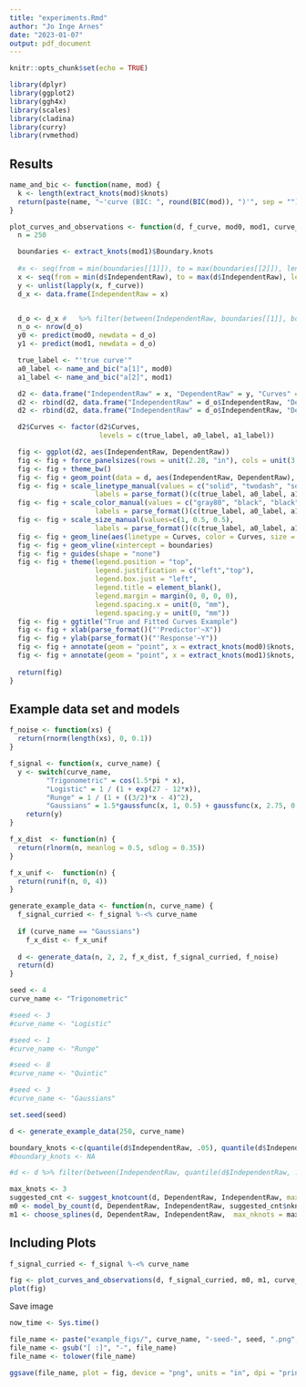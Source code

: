 ---
title: "experiments.Rmd"
author: "Jo Inge Arnes"
date: "2023-01-07"
output: pdf_document
---

```{r setup, include=FALSE}
knitr::opts_chunk$set(echo = TRUE)
```

```{r libraries, include = FALSE}
library(dplyr)
library(ggplot2)
library(ggh4x)
library(scales)
library(cladina)
library(curry)
library(rvmethod)
```

## Results

```{r single-sample-figures, include = FALSE}

name_and_bic <- function(name, mod) {
  k <- length(extract_knots(mod)$knots)
  return(paste(name, "~'curve (BIC: ", round(BIC(mod)), ")'", sep = ""))
}

plot_curves_and_observations <- function(d, f_curve, mod0, mod1, curve_name) {
  n = 250

  boundaries <- extract_knots(mod1)$Boundary.knots
    
  #x <- seq(from = min(boundaries[[1]]), to = max(boundaries[[2]]), length.out = n)
  x <- seq(from = min(d$IndependentRaw), to = max(d$IndependentRaw), length.out = n)  
  y <- unlist(lapply(x, f_curve))
  d_x <- data.frame(IndependentRaw = x)


  d_o <- d_x #   %>% filter(between(IndependentRaw, boundaries[[1]], boundaries[[2]]))
  n_o <- nrow(d_o)
  y0 <- predict(mod0, newdata = d_o)
  y1 <- predict(mod1, newdata = d_o)

  true_label <- "'true curve'"
  a0_label <- name_and_bic("a[1]", mod0)
  a1_label <- name_and_bic("a[2]", mod1)

  d2 <- data.frame("IndependentRaw" = x, "DependentRaw" = y, "Curves" = replicate(n, true_label))
  d2 <- rbind(d2, data.frame("IndependentRaw" = d_o$IndependentRaw, "DependentRaw" = y0, "Curves" = replicate(n_o, a0_label)))
  d2 <- rbind(d2, data.frame("IndependentRaw" = d_o$IndependentRaw, "DependentRaw" = y1, "Curves" = replicate(n_o, a1_label)))

  d2$Curves <- factor(d2$Curves,
                      levels = c(true_label, a0_label, a1_label))

  fig <- ggplot(d2, aes(IndependentRaw, DependentRaw))
  fig <- fig + force_panelsizes(rows = unit(2.28, "in"), cols = unit(3.7, "in"))  
  fig <- fig + theme_bw()
  fig <- fig + geom_point(data = d, aes(IndependentRaw, DependentRaw), shape = 1, color = "gray60", size = 1)  
  fig <- fig + scale_linetype_manual(values = c("solid", "twodash", "solid"),
                     labels = parse_format()(c(true_label, a0_label, a1_label)))
  fig <- fig + scale_color_manual(values = c("gray80", "black", "black"),
                     labels = parse_format()(c(true_label, a0_label, a1_label)))
  fig <- fig + scale_size_manual(values=c(1, 0.5, 0.5),
                     labels = parse_format()(c(true_label, a0_label, a1_label)))
  fig <- fig + geom_line(aes(linetype = Curves, color = Curves, size = Curves))
  fig <- fig + geom_vline(xintercept = boundaries)
  fig <- fig + guides(shape = "none")
  fig <- fig + theme(legend.position = "top",
                     legend.justification = c("left","top"),
                     legend.box.just = "left",
                     legend.title = element_blank(),
                     legend.margin = margin(0, 0, 0, 0),
                     legend.spacing.x = unit(0, "mm"),
                     legend.spacing.y = unit(0, "mm"))
  fig <- fig + ggtitle("True and Fitted Curves Example")
  fig <- fig + xlab(parse_format()("'Predictor'~X")) 
  fig <- fig + ylab(parse_format()("'Response'~Y"))
  fig <- fig + annotate(geom = "point", x = extract_knots(mod0)$knots, y = Inf, shape = 25, fill = "black", size = 2)
  fig <- fig + annotate(geom = "point", x = extract_knots(mod1)$knots, y = -Inf, shape = 24, fill = "black", size = 2)
  
  return(fig)
}
```

## Example data set and models

```{r, include = FALSE}
f_noise <- function(xs) {
  return(rnorm(length(xs), 0, 0.1))
}

f_signal <- function(x, curve_name) {
  y <- switch(curve_name,
         "Trigonometric" = cos(1.5*pi * x),
         "Logistic" = 1 / (1 + exp(27 - 12*x)),
         "Runge" = 1 / (1 + ((3/2)*x - 4)^2),
         "Gaussians" = 1.5*gaussfunc(x, 1, 0.5) + gaussfunc(x, 2.75, 0.5))
    return(y)
}

f_x_dist  <- function(n) {
  return(rlnorm(n, meanlog = 0.5, sdlog = 0.35))
}

f_x_unif <-  function(n) {
  return(runif(n, 0, 4))
}

generate_example_data <- function(n, curve_name) {
  f_signal_curried <- f_signal %-<% curve_name
  
  if (curve_name == "Gaussians")
    f_x_dist <- f_x_unif
  
  d <- generate_data(n, 2, 2, f_x_dist, f_signal_curried, f_noise)
  return(d)
}
```

```{r}
seed <- 4
curve_name <- "Trigonometric"

#seed <- 3
#curve_name <- "Logistic"

#seed <- 1
#curve_name <- "Runge"

#seed <- 8
#curve_name <- "Quintic"

#seed <- 3
#curve_name <- "Gaussians"

set.seed(seed)

d <- generate_example_data(250, curve_name)

boundary_knots <-c(quantile(d$IndependentRaw, .05), quantile(d$IndependentRaw, .95))
#boundary_knots <- NA

#d <- d %>% filter(between(IndependentRaw, quantile(d$IndependentRaw, .05), quantile(d$IndependentRaw, .95)))

max_knots <- 3
suggested_cnt <- suggest_knotcount(d, DependentRaw, IndependentRaw, max_nknots = max_knots, boundary_knots = boundary_knots)
m0 <- model_by_count(d, DependentRaw, IndependentRaw, suggested_cnt$nknots, boundary_knots = boundary_knots)
m1 <- choose_splines(d, DependentRaw, IndependentRaw,  max_nknots = max_knots, boundary_knots = boundary_knots)$model
```

## Including Plots

```{r plot-curves, echo = FALSE}
f_signal_curried <- f_signal %-<% curve_name

fig <- plot_curves_and_observations(d, f_signal_curried, m0, m1, curve_name)
plot(fig)

```

Save image

```{r}
now_time <- Sys.time()

file_name <- paste("example_figs/", curve_name, "-seed-", seed, ".png", sep = "")
file_name <- gsub("[ :]", "-", file_name)
file_name <- tolower(file_name)

ggsave(file_name, plot = fig, device = "png", units = "in", dpi = "print", height = 3.5, width = 4.5)
```
